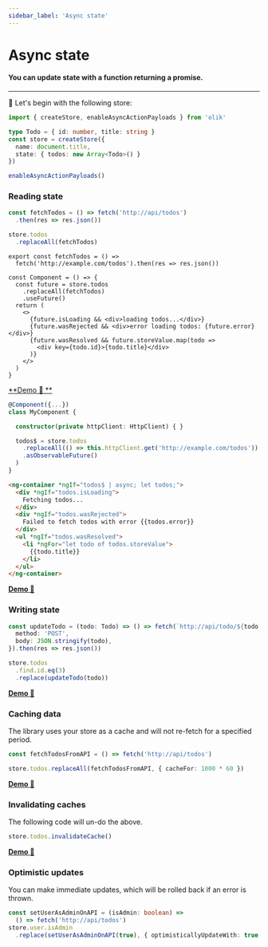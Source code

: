 ```yaml
---
sidebar_label: 'Async state'
---
```


# Async state

#### You can update state with a function returning a promise.

---

🥚 Let's begin with the following store:
```ts
import { createStore, enableAsyncActionPayloads } from 'olik'

type Todo = { id: number, title: string }
const store = createStore({
  name: document.title,
  state: { todos: new Array<Todo>() }
})

enableAsyncActionPayloads()
```

### Reading state


<Tabs groupId="frameworks">
<TabItem value="no framework" label="No framework">

```ts
const fetchTodos = () => fetch('http://api/todos')
  .then(res => res.json())

store.todos
  .replaceAll(fetchTodos)
```

</TabItem>
<TabItem value="react" label="React">

```tsx
export const fetchTodos = () =>
  fetch('http://example.com/todos').then(res => res.json())

const Component = () => {
  const future = store.todos
    .replaceAll(fetchTodos)
    .useFuture()
  return (
    <>
      {future.isLoading && <div>loading todos...</div>}
      {future.wasRejected && <div>error loading todos: {future.error}</div>}
      {future.wasResolved && future.storeValue.map(todo =>
        <div key={todo.id}>{todo.title}</div>
      )}
    </>
  )
}
```
[**Demo 🥚 **](https://codesandbox.io/s/olik-react-fetch-nj702)

</TabItem>
<TabItem value="angular" label="Angular">

```ts
@Component({...})
class MyComponent {

  constructor(private httpClient: HttpClient) { }

  todos$ = store.todos
    .replaceAll(() => this.httpClient.get('http://example.com/todos'))
    .asObservableFuture()
  )
}
```
```html
<ng-container *ngIf="todos$ | async; let todos;">
  <div *ngIf="todos.isLoading">
    Fetching todos...
  </div>
  <div *ngIf="todos.wasRejected">
    Failed to fetch todos with error {{todos.error}}
  </div>
  <ul *ngIf="todos.wasResolved">
    <li *ngFor="let todo of todos.storeValue">
      {{todo.title}}
    </li>
  </ul>
</ng-container>
```
[**Demo 🥚**](https://codesandbox.io/s/olik-ng-async-5y3hd?file=/src/app/app.component.ts)

</TabItem>
</Tabs>

### Writing state
```ts
const updateTodo = (todo: Todo) => () => fetch(`http://api/todo/${todo.id}`, {
  method: 'POST',
  body: JSON.stringify(todo),
}).then(res => res.json())

store.todos
  .find.id.eq(3)
  .replace(updateTodo(todo))
```
[**Demo 🥚**](https://codesandbox.io/s/writing-async-state-r8rs6?file=/src/index.ts)

### Caching data
The library uses your store as a cache and will not re-fetch for a specified period.
```ts
const fetchTodosFromAPI = () => fetch('http://api/todos')

store.todos.replaceAll(fetchTodosFromAPI, { cacheFor: 1000 * 60 })
```
[**Demo 🥚**](https://codesandbox.io/s/olik-demo-caching-data-no-framework-3rvz9?file=/src/index.ts)

### Invalidating caches
The following code will un-do the above.
```ts
store.todos.invalidateCache()
```
[**Demo 🥚**](https://codesandbox.io/s/olik-demo-cache-invalidation-no-framework-efore?file=/src/index.ts)

### Optimistic updates
You can make immediate updates, which will be rolled back if an error is thrown.
```ts
const setUserAsAdminOnAPI = (isAdmin: boolean) =>
  () => fetch('http://api/todos')
store.user.isAdmin
  .replace(setUserAsAdminOnAPI(true), { optimisticallyUpdateWith: true })
```
